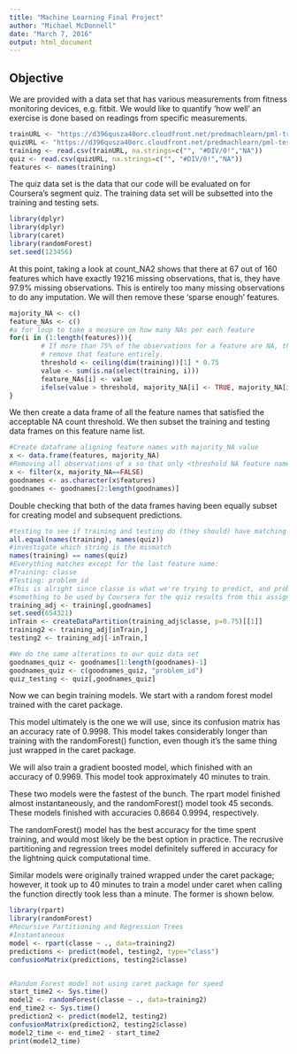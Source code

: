 ```yaml
---
title: "Machine Learning Final Project"
author: "Michael McDonnell"
date: "March 7, 2016"
output: html_document
---
```

## Objective
We are provided with a data set that has various measurements from fitness
monitoring devices, e.g. fitbit. We would like to quantify 'how well' an exercise
is done based on readings from specific measurements.
```r
trainURL <- "https://d396qusza40orc.cloudfront.net/predmachlearn/pml-training.csv"
quizURL <- "https://d396qusza40orc.cloudfront.net/predmachlearn/pml-testing.csv"
training <- read.csv(trainURL, na.strings=c("", "#DIV/0!","NA"))
quiz <- read.csv(quizURL, na.strings=c("", "#DIV/0!","NA"))
features <- names(training)
```

The quiz data set is the data that our code will be evaluated on for 
Coursera's segment quiz. The training data set will be subsetted into the
training and testing sets.

```r
library(dplyr)
library(dplyr)
library(caret)
library(randomForest)
set.seed(123456)
```

At this point, taking a look at count_NA2 shows that there at 67 out of 160 features
which have exactly 19216 missing observations, that is, they have 97.9% missing
observations. This is entirely too many missing observations to do any imputation.
We will then remove these 'sparse enough' features.

```r
majority_NA <- c()
feature_NAs <- c()
#a for loop to take a measure on how many NAs per each feature
for(i in (1:length(features))){
        # If more than 75% of the observations for a feature are NA, then we 
        # remove that feature entirely.
        threshold <- ceiling(dim(training))[1] * 0.75
        value <- sum(is.na(select(training, i)))
        feature_NAs[i] <- value
        ifelse(value > threshold, majority_NA[i] <- TRUE, majority_NA[i] <- FALSE)
}
```

We then create a data frame of all the feature names that satisfied the acceptable
NA count threshold. We then subset the training and testing data frames on this
feature name list.

```r
#Create dataframe aligning feature names with majority_NA value
x <- data.frame(features, majority_NA)
#Removing all observations of x so that only <threshold NA feature names remain
x <- filter(x, majority_NA==FALSE)
goodnames <- as.character(x$features)
goodnames <- goodnames[2:length(goodnames)]
```

Double checking that both of the data frames having been equally subset for 
creating model and subsequent predictions.

```r
#testing to see if training and testing do (they should) have matching features
all.equal(names(training), names(quiz))
#investigate which string is the mismatch
names(training) == names(quiz)
#Everything matches except for the last feature name:
#Training: classe
#Testing: problem_id
#This is alright since classe is what we're trying to predict, and problem_id is 
#something to be used by Coursera for the quiz results from this assignment.
training_adj <- training[,goodnames]
set.seed(654321)
inTrain <- createDataPartition(training_adj$classe, p=0.75)[[1]]
training2 <- training_adj[inTrain,]
testing2 <- training_adj[-inTrain,]

#We do the same alterations to our quiz data set
goodnames_quiz <- goodnames[1:length(goodnames)-1]
goodnames_quiz <- c(goodnames_quiz, "problem_id")
quiz_testing <- quiz[,goodnames_quiz]
```

Now we can begin training models. We start with a random forest model trained
with the caret package.

This model ultimately is the one we will use, since its confusion matrix has
an accuracy rate of 0.9998. This model takes considerably longer than training
with the randomForest() function, even though it's the same thing just wrapped
in the caret package.

We will also train a gradient boosted model, which finished with an accuracy of
0.9969. This model took approximately 40 minutes to train.


These two models were the fastest of the bunch. The rpart model finished almost
instantaneously, and the randomForest() model took 45 seconds. These models
finished with accuracies 0.8664  0.9994, respectively.

The randomForest() model has the best accuracy for the time spent training, and would
most likely be the best option in practice. The recrusive partitioning and regression
trees model definitely suffered in accuracy for the lightning quick computational time.

Similar models were originally trained wrapped under the caret package; however,
it took up to 40 minutes to train a model under caret when calling the function
directly took less than a minute. The former is shown below.

```r
library(rpart)
library(randomForest)
#Recursive Partitioning and Regression Trees
#Instantaneous
model <- rpart(classe ~ ., data=training2)
predictions <- predict(model, testing2, type="class")
confusionMatrix(predictions, testing2$classe)


#Random Forest model not using caret package for speed
start_time2 <- Sys.time()
model2 <- randomForest(classe ~ ., data=training2)
end_time2 <- Sys.time()
prediction2 <- predict(model2, testing2)
confusionMatrix(prediction2, testing2$classe)
model2_time <- end_time2 - start_time2
print(model2_time)
```
